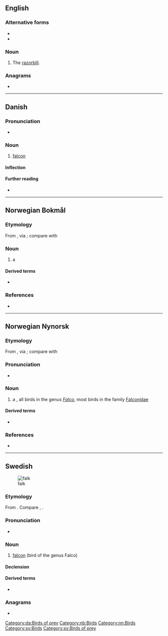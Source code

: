 {{also|Falk|fahlk}}
==English==

===Alternative forms===
* {{l|en|falc}}
* {{l|en|faik}}

===Noun===
{{en-noun}}

# {{lb|en|UK|dialect}} The [[razorbill]].

{{Webster 1913}}

===Anagrams===
* {{anagrams|en|a=afkl|KLFA|flak}}

----

==Danish==

===Pronunciation===
* {{IPA|da|/falk/|[falˀɡ̊]}}

===Noun===
{{da-noun|en|e}}

# [[falcon]] {{gloss|bird of the genus ''[[Falco]]''}}

====Inflection====
{{da-noun-infl|en|e}}

====Further reading====
* {{pedialite|lang=da}}

[[Category:da:Birds of prey]]

----

==Norwegian Bokmål==
{{wikipedia|lang=no|falker}}

===Etymology===
From {{der|nb|gml|valk}}, via {{der|nb|non|falkr}}; compare with {{cog|de|Falke}}

===Noun===
{{nb-noun-m1}}

# a {{l|en|falcon}} {{q|bird of the genus Falco}}

====Derived terms====
* {{l|nb|vandrefalk}}

===References===
* {{R:The Bokmål Dictionary}}

[[Category:nb:Birds]]

----

==Norwegian Nynorsk==
{{wikipedia|lang=nn|falco}}

===Etymology===
From {{der|nn|gml|valk}}, via {{der|nn|non|falkr}}; compare with {{cog|de|Falke}}

===Pronunciation===
* {{IPA|no|/fɑlk/}}

===Noun===
{{nn-noun-m1}}

# a {{l|en|falcon}}, all birds in the genus ''[[Falco]]'', most birds in the family [[Falconidae]]

====Derived terms====
* {{l|nn|vandrefalk}}

===References===
* {{R:The Nynorsk Dictionary}}

[[Category:nn:Birds]]

----

==Swedish==
{{wikipedia|lang=sv}}
[[Image:Brown-Falcon,-Vic,-3.1.2008.jpg|thumb|falk]]

===Etymology===
{{dercat|sv|gml|osx|gmw-pro|gem-pro}}
From {{der|sv|non|falki}}. Compare {{cog|de|Falke}}, {{cog|en|falcon}}.

===Pronunciation===
* {{audio|sv|Sv-falk.ogg|Audio}}

===Noun===
{{sv-noun|c}}

# [[falcon]] (bird of the genus Falco)

====Declension====
{{sv-infl-noun-c-ar}}

====Derived terms====
* {{l|sv|pilgrimsfalk}}

===Anagrams===
* {{anagrams|sv|a=afkl|flak}}

[[Category:sv:Birds]]
[[Category:sv:Birds of prey]]